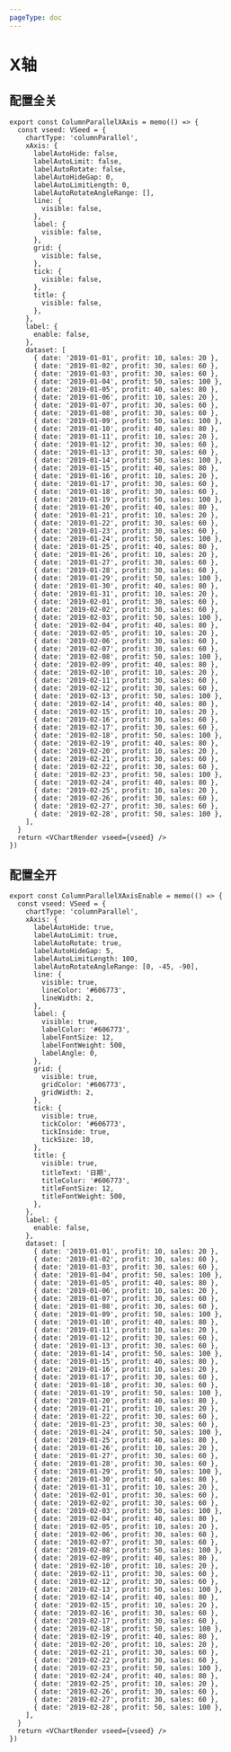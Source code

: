 ```yaml
---
pageType: doc
---
```



# X轴

## 配置全关

<ColumnParallelXAxis />

```tsx pure {4-26}
export const ColumnParallelXAxis = memo(() => {
  const vseed: VSeed = {
    chartType: 'columnParallel',
    xAxis: {
      labelAutoHide: false,
      labelAutoLimit: false,
      labelAutoRotate: false,
      labelAutoHideGap: 0,
      labelAutoLimitLength: 0,
      labelAutoRotateAngleRange: [],
      line: {
        visible: false,
      },
      label: {
        visible: false,
      },
      grid: {
        visible: false,
      },
      tick: {
        visible: false,
      },
      title: {
        visible: false,
      },
    },
    label: {
      enable: false,
    },
    dataset: [
      { date: '2019-01-01', profit: 10, sales: 20 },
      { date: '2019-01-02', profit: 30, sales: 60 },
      { date: '2019-01-03', profit: 30, sales: 60 },
      { date: '2019-01-04', profit: 50, sales: 100 },
      { date: '2019-01-05', profit: 40, sales: 80 },
      { date: '2019-01-06', profit: 10, sales: 20 },
      { date: '2019-01-07', profit: 30, sales: 60 },
      { date: '2019-01-08', profit: 30, sales: 60 },
      { date: '2019-01-09', profit: 50, sales: 100 },
      { date: '2019-01-10', profit: 40, sales: 80 },
      { date: '2019-01-11', profit: 10, sales: 20 },
      { date: '2019-01-12', profit: 30, sales: 60 },
      { date: '2019-01-13', profit: 30, sales: 60 },
      { date: '2019-01-14', profit: 50, sales: 100 },
      { date: '2019-01-15', profit: 40, sales: 80 },
      { date: '2019-01-16', profit: 10, sales: 20 },
      { date: '2019-01-17', profit: 30, sales: 60 },
      { date: '2019-01-18', profit: 30, sales: 60 },
      { date: '2019-01-19', profit: 50, sales: 100 },
      { date: '2019-01-20', profit: 40, sales: 80 },
      { date: '2019-01-21', profit: 10, sales: 20 },
      { date: '2019-01-22', profit: 30, sales: 60 },
      { date: '2019-01-23', profit: 30, sales: 60 },
      { date: '2019-01-24', profit: 50, sales: 100 },
      { date: '2019-01-25', profit: 40, sales: 80 },
      { date: '2019-01-26', profit: 10, sales: 20 },
      { date: '2019-01-27', profit: 30, sales: 60 },
      { date: '2019-01-28', profit: 30, sales: 60 },
      { date: '2019-01-29', profit: 50, sales: 100 },
      { date: '2019-01-30', profit: 40, sales: 80 },
      { date: '2019-01-31', profit: 10, sales: 20 },
      { date: '2019-02-01', profit: 30, sales: 60 },
      { date: '2019-02-02', profit: 30, sales: 60 },
      { date: '2019-02-03', profit: 50, sales: 100 },
      { date: '2019-02-04', profit: 40, sales: 80 },
      { date: '2019-02-05', profit: 10, sales: 20 },
      { date: '2019-02-06', profit: 30, sales: 60 },
      { date: '2019-02-07', profit: 30, sales: 60 },
      { date: '2019-02-08', profit: 50, sales: 100 },
      { date: '2019-02-09', profit: 40, sales: 80 },
      { date: '2019-02-10', profit: 10, sales: 20 },
      { date: '2019-02-11', profit: 30, sales: 60 },
      { date: '2019-02-12', profit: 30, sales: 60 },
      { date: '2019-02-13', profit: 50, sales: 100 },
      { date: '2019-02-14', profit: 40, sales: 80 },
      { date: '2019-02-15', profit: 10, sales: 20 },
      { date: '2019-02-16', profit: 30, sales: 60 },
      { date: '2019-02-17', profit: 30, sales: 60 },
      { date: '2019-02-18', profit: 50, sales: 100 },
      { date: '2019-02-19', profit: 40, sales: 80 },
      { date: '2019-02-20', profit: 10, sales: 20 },
      { date: '2019-02-21', profit: 30, sales: 60 },
      { date: '2019-02-22', profit: 30, sales: 60 },
      { date: '2019-02-23', profit: 50, sales: 100 },
      { date: '2019-02-24', profit: 40, sales: 80 },
      { date: '2019-02-25', profit: 10, sales: 20 },
      { date: '2019-02-26', profit: 30, sales: 60 },
      { date: '2019-02-27', profit: 30, sales: 60 },
      { date: '2019-02-28', profit: 50, sales: 100 },
    ],
  }
  return <VChartRender vseed={vseed} />
})
```

## 配置全开

<ColumnParallelXAxisEnable />

```tsx pure {4-41}
export const ColumnParallelXAxisEnable = memo(() => {
  const vseed: VSeed = {
    chartType: 'columnParallel',
    xAxis: {
      labelAutoHide: true,
      labelAutoLimit: true,
      labelAutoRotate: true,
      labelAutoHideGap: 5,
      labelAutoLimitLength: 100,
      labelAutoRotateAngleRange: [0, -45, -90],
      line: {
        visible: true,
        lineColor: '#606773',
        lineWidth: 2,
      },
      label: {
        visible: true,
        labelColor: '#606773',
        labelFontSize: 12,
        labelFontWeight: 500,
        labelAngle: 0,
      },
      grid: {
        visible: true,
        gridColor: '#606773',
        gridWidth: 2,
      },
      tick: {
        visible: true,
        tickColor: '#606773',
        tickInside: true,
        tickSize: 10,
      },
      title: {
        visible: true,
        titleText: '日期',
        titleColor: '#606773',
        titleFontSize: 12,
        titleFontWeight: 500,
      },
    },
    label: {
      enable: false,
    },
    dataset: [
      { date: '2019-01-01', profit: 10, sales: 20 },
      { date: '2019-01-02', profit: 30, sales: 60 },
      { date: '2019-01-03', profit: 30, sales: 60 },
      { date: '2019-01-04', profit: 50, sales: 100 },
      { date: '2019-01-05', profit: 40, sales: 80 },
      { date: '2019-01-06', profit: 10, sales: 20 },
      { date: '2019-01-07', profit: 30, sales: 60 },
      { date: '2019-01-08', profit: 30, sales: 60 },
      { date: '2019-01-09', profit: 50, sales: 100 },
      { date: '2019-01-10', profit: 40, sales: 80 },
      { date: '2019-01-11', profit: 10, sales: 20 },
      { date: '2019-01-12', profit: 30, sales: 60 },
      { date: '2019-01-13', profit: 30, sales: 60 },
      { date: '2019-01-14', profit: 50, sales: 100 },
      { date: '2019-01-15', profit: 40, sales: 80 },
      { date: '2019-01-16', profit: 10, sales: 20 },
      { date: '2019-01-17', profit: 30, sales: 60 },
      { date: '2019-01-18', profit: 30, sales: 60 },
      { date: '2019-01-19', profit: 50, sales: 100 },
      { date: '2019-01-20', profit: 40, sales: 80 },
      { date: '2019-01-21', profit: 10, sales: 20 },
      { date: '2019-01-22', profit: 30, sales: 60 },
      { date: '2019-01-23', profit: 30, sales: 60 },
      { date: '2019-01-24', profit: 50, sales: 100 },
      { date: '2019-01-25', profit: 40, sales: 80 },
      { date: '2019-01-26', profit: 10, sales: 20 },
      { date: '2019-01-27', profit: 30, sales: 60 },
      { date: '2019-01-28', profit: 30, sales: 60 },
      { date: '2019-01-29', profit: 50, sales: 100 },
      { date: '2019-01-30', profit: 40, sales: 80 },
      { date: '2019-01-31', profit: 10, sales: 20 },
      { date: '2019-02-01', profit: 30, sales: 60 },
      { date: '2019-02-02', profit: 30, sales: 60 },
      { date: '2019-02-03', profit: 50, sales: 100 },
      { date: '2019-02-04', profit: 40, sales: 80 },
      { date: '2019-02-05', profit: 10, sales: 20 },
      { date: '2019-02-06', profit: 30, sales: 60 },
      { date: '2019-02-07', profit: 30, sales: 60 },
      { date: '2019-02-08', profit: 50, sales: 100 },
      { date: '2019-02-09', profit: 40, sales: 80 },
      { date: '2019-02-10', profit: 10, sales: 20 },
      { date: '2019-02-11', profit: 30, sales: 60 },
      { date: '2019-02-12', profit: 30, sales: 60 },
      { date: '2019-02-13', profit: 50, sales: 100 },
      { date: '2019-02-14', profit: 40, sales: 80 },
      { date: '2019-02-15', profit: 10, sales: 20 },
      { date: '2019-02-16', profit: 30, sales: 60 },
      { date: '2019-02-17', profit: 30, sales: 60 },
      { date: '2019-02-18', profit: 50, sales: 100 },
      { date: '2019-02-19', profit: 40, sales: 80 },
      { date: '2019-02-20', profit: 10, sales: 20 },
      { date: '2019-02-21', profit: 30, sales: 60 },
      { date: '2019-02-22', profit: 30, sales: 60 },
      { date: '2019-02-23', profit: 50, sales: 100 },
      { date: '2019-02-24', profit: 40, sales: 80 },
      { date: '2019-02-25', profit: 10, sales: 20 },
      { date: '2019-02-26', profit: 30, sales: 60 },
      { date: '2019-02-27', profit: 30, sales: 60 },
      { date: '2019-02-28', profit: 50, sales: 100 },
    ],
  }
  return <VChartRender vseed={vseed} />
})
```
